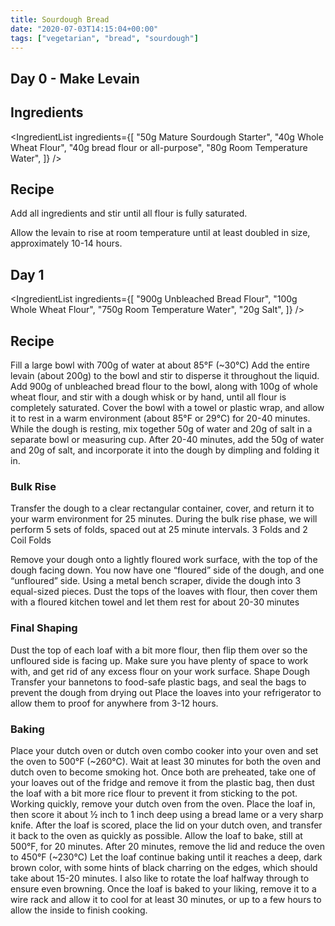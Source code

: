 ```yaml
---
title: Sourdough Bread
date: "2020-07-03T14:15:04+00:00"
tags: ["vegetarian", "bread", "sourdough"]
---
```



## Day 0 - Make Levain

## Ingredients

<IngredientList
  ingredients={[
    "50g Mature Sourdough Starter",
    "40g Whole Wheat Flour",
    "40g bread flour or all-purpose",
    "80g Room Temperature Water",
  ]}
/>

## Recipe

Add all ingredients and stir until all flour is fully saturated.

Allow the levain to rise at room temperature until at least doubled in size, approximately 10-14 hours.

## Day 1

<IngredientList
  ingredients={[
    "900g Unbleached Bread Flour",
    "100g Whole Wheat Flour",
    "750g Room Temperature Water",
    "20g Salt",
  ]}
/>
 


## Recipe


Fill a large bowl with 700g of water at about 85°F (~30°C)
Add the entire levain (about 200g) to the bowl and stir to disperse it throughout the liquid.
Add 900g of unbleached bread flour to the bowl, along with 100g of whole wheat flour, and stir with a dough whisk or by hand, until all flour is completely saturated.
Cover the bowl with a towel or plastic wrap, and allow it to rest in a warm environment (about 85°F or 29°C) for 20-40 minutes.
While the dough is resting, mix together 50g of water and 20g of salt in a separate bowl or measuring cup.
After 20-40 minutes, add the 50g of water and 20g of salt, and incorporate it into the dough by dimpling and folding it in.

### Bulk Rise

Transfer the dough to a clear rectangular container, cover, and return it to your warm environment for 25 minutes.
During the bulk rise phase, we will perform 5 sets of folds, spaced out at 25 minute intervals.
3 Folds and 2 Coil Folds

Remove your dough onto a lightly floured work surface, with the top of the dough facing down.
You now have one “floured” side of the dough, and one “unfloured” side.
Using a metal bench scraper, divide the dough into 3 equal-sized pieces.
Dust the tops of the loaves with flour, then cover them with a floured kitchen towel and let them rest for about 20-30 minutes

### Final Shaping

Dust the top of each loaf with a bit more flour, then flip them over so the unfloured side is facing up.
Make sure you have plenty of space to work with, and get rid of any excess flour on your work surface.
Shape Dough
Transfer your bannetons to food-safe plastic bags, and seal the bags to prevent the dough from drying out
Place the loaves into your refrigerator to allow them to proof for anywhere from 3-12 hours. 
 
### Baking

Place your dutch oven or dutch oven combo cooker into your oven and set the oven to 500°F (~260°C). 
Wait at least 30 minutes for both the oven and dutch oven to become smoking hot.
Once both are preheated, take one of your loaves out of the fridge and remove it from the plastic bag, then dust the loaf with a bit more rice flour to prevent it from sticking to the pot.
Working quickly, remove your dutch oven from the oven. Place the loaf in, then score it about ½ inch to 1 inch deep using a bread lame or a very sharp knife.
After the loaf is scored, place the lid on your dutch oven, and transfer it back to the oven as quickly as possible.
Allow the loaf to bake, still at 500°F, for 20 minutes.
After 20 minutes, remove the lid and reduce the oven to 450°F (~230°C)
Let the loaf continue baking until it reaches a deep, dark brown color, with some hints of black charring on the edges, which should take about 15-20 minutes.
I also like to rotate the loaf halfway through to ensure even browning.
Once the loaf is baked to your liking, remove it to a wire rack and allow it to cool for at least 30 minutes, or up to a few hours to allow the inside to finish cooking.
